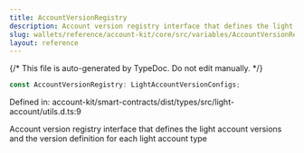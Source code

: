 ```yaml
---
title: AccountVersionRegistry
description: Account version registry interface that defines the light account versions and the version definition for each light account type
slug: wallets/reference/account-kit/core/src/variables/AccountVersionRegistry
layout: reference
---
```


{/* This file is auto-generated by TypeDoc. Do not edit manually. */}

```ts
const AccountVersionRegistry: LightAccountVersionConfigs;
```

Defined in: account-kit/smart-contracts/dist/types/src/light-account/utils.d.ts:9

Account version registry interface that defines the light account versions
and the version definition for each light account type
